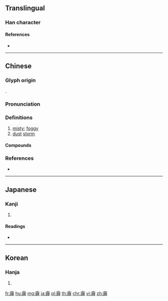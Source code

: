 {{character info/new}}
==Translingual==

===Han character===
{{Han char|rn=173|rad=雨|as=14|sn=22|four=10214|canj=MBBHG}}

====References====
* {{Han ref|kx=1379.300|dkj=42507|dj=1889.140|hdz=64081.070|uh=973E|ud=38718|bh=C5B5|bd=50613}}

----

==Chinese==
{{zh-forms}}

===Glyph origin===
{{Han etym}}
{{Han compound|雨|貍|c1=s|c2=p|ls=psc}}.

===Pronunciation===
{{zh-pron
|m=mái
|c=maai4,lei4,mai4
|mc=y
|oc=y
|cat=
}}

===Definitions===
{{zh-hanzi}}

# [[misty]]; [[foggy]]
# [[dust]] [[storm]]

====Compounds====
{{zh-der|風霾|陰霾|霾晦}}

===References===
* {{R:yue:Hanzi}}

----

==Japanese==

===Kanji===
{{ja-kanji|grade=|rs=雨14}}

# {{defn|lang=ja|sort=雨14}}

====Readings====
* {{ja-readings|on=[[ばい]] (bai)|kun=[[つちふる]] (tsuchifuru), [[つちぐもり]] (tsuchigumori)}}

----

==Korean==

===Hanja===
{{ko-hanja|hangeul=매|eumhun=|rv=mae|mr=mae|y=may}}

# {{defn|lang=ko|sort=雨14}}

[[fr:霾]]
[[hu:霾]]
[[mg:霾]]
[[ja:霾]]
[[pl:霾]]
[[th:霾]]
[[chr:霾]]
[[vi:霾]]
[[zh:霾]]
